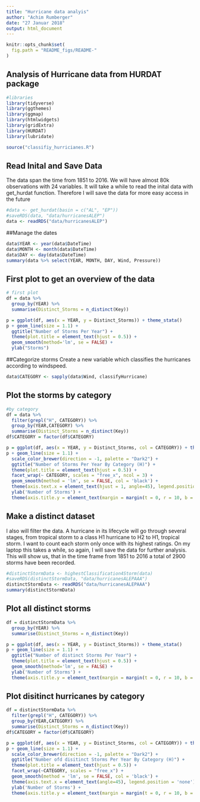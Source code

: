 ```yaml
---
title: "Hurricane data analyis"
author: "Achim Rumberger"
date: "27 Januar 2018"
output: html_document
---
```


```r
knitr::opts_chunk$set(
  fig.path = "README_figs/README-"
)
```

## Analysis of Hurricane data from HURDAT package


```r
#libraries
library(tidyverse)
library(ggthemes)
library(ggmap)
library(htmlwidgets)
library(gridExtra)
library(HURDAT)
library(lubridate)

source("classifiy_hurricianes.R")

```


## Read Inital and Save Data
The data span the time from 1851 to 2016.
We will have almost 80k observations with 24 variables.
It will take a while to read the inital data with get_hurdat function. 
Therefore I will save the data for more easy access in the future

```r
#data <- get_hurdat(basin = c("AL", "EP"))
#saveRDS(data, "data/hurricanesALEP")
data <- readRDS("data/hurricanesALEP")

```

##Manage the dates
```r
data$YEAR <- year(data$DateTime)
data$MONTH <- month(data$DateTime)
data$DAY <- day(data$DateTime)
summary(data %>% select(YEAR, MONTH, DAY, Wind, Pressure))
```


## First plot to get an overview of the data
```r
# first plot
df = data %>%
  group_by(YEAR) %>%
  summarise(Distinct_Storms = n_distinct(Key))

p = ggplot(df, aes(x = YEAR, y = Distinct_Storms)) + theme_stata()
p + geom_line(size = 1.1) + 
  ggtitle("Number of Storms Per Year") + 
  theme(plot.title = element_text(hjust = 0.5)) +
  geom_smooth(method='lm', se = FALSE) + 
  ylab("Storms")
```

##Categorize storms
Create a new variable which classifies the hurricanes according to windspeed.

```r
data$CATEGORY <- sapply(data$Wind, classifyHurricane)

```

## Plot the storms by category
```r
#by category
df = data %>%
  filter(grepl("H", CATEGORY)) %>%
  group_by(YEAR,CATEGORY) %>%
  summarise(Distinct_Storms = n_distinct(Key))
df$CATEGORY = factor(df$CATEGORY)

p = ggplot(df, aes(x = YEAR, y = Distinct_Storms, col = CATEGORY)) + theme_stata()
p + geom_line(size = 1.1) + 
  scale_color_brewer(direction = -1, palette = "Dark2") + 
  ggtitle("Number of Storms Per Year By Category (H)") + 
  theme(plot.title = element_text(hjust = 0.5)) +
  facet_wrap(~ CATEGORY, scales = "free_x", ncol = 3) + 
  geom_smooth(method = 'lm', se = FALSE, col = 'black') +
  theme(axis.text.x = element_text(hjust = 1, angle=45), legend.position = 'none') + 
  ylab('Number of Storms') +
  theme(axis.title.y = element_text(margin = margin(t = 0, r = 10, b = 0, l = 0)))
```
## Make a distinct dataset
I also will filter the data. A hurricane in its lifecycle will go through several stages, from tropical storm to a class H1 hurricane to H2 to H1, tropical storm. I want to count each storm only once with its highest ratings.
On my laptop this takes a while, so again, I will save the data for further analysis. This will show us, that in the time frame from 1851 to 2016 a total of 2900 storms have been recorded.

```r
#distinctStormData <- highestClassification4Storm(data)
#saveRDS(distinctStormData, "data/hurricanesALEPAAA")
distinctStormData <- readRDS("data/hurricanesALEPAAA")
summary(distinctStormData)
```
## Plot all distinct storms

```r
df = distinctStormData %>%
  group_by(YEAR) %>%
  summarise(Distinct_Storms = n_distinct(Key))

p = ggplot(df, aes(x = YEAR, y = Distinct_Storms)) + theme_stata()
p + geom_line(size = 1.1) + 
  ggtitle("Number of distinct Storms Per Year") + 
  theme(plot.title = element_text(hjust = 0.5)) +
  geom_smooth(method='lm', se = FALSE) + 
  ylab('Number of Storms') +
  theme(axis.title.y = element_text(margin = margin(t = 0, r = 10, b = 0, l = 0)))

```
## Plot disitinct hurricanes by category

```r
df = distinctStormData %>%
  filter(grepl("H", CATEGORY)) %>%
  group_by(YEAR,CATEGORY) %>%
  summarise(Distinct_Storms = n_distinct(Key))
df$CATEGORY = factor(df$CATEGORY)

p = ggplot(df, aes(x = YEAR, y = Distinct_Storms, col = CATEGORY)) + theme_stata()
p + geom_line(size = 1.1) + 
  scale_color_brewer(direction = -1, palette = "Dark2") + 
  ggtitle("Number ofd disitinct Storms Per Year By Category (H)") + 
  theme(plot.title = element_text(hjust = 0.5)) +
  facet_wrap(~CATEGORY, scales = "free_x") + 
  geom_smooth(method = 'lm', se = FALSE, col = 'black') +
  theme(axis.text.x = element_text(angle=45), legend.position = 'none') + 
  ylab('Number of Storms') +
  theme(axis.title.y = element_text(margin = margin(t = 0, r = 10, b = 0, l = 0)))
```